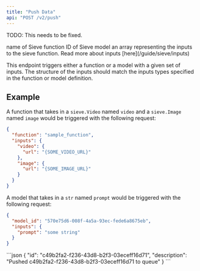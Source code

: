 ```yaml
---
title: "Push Data"
api: "POST /v2/push"
---
```


TODO: This needs to be fixed.

<ParamField body="function" type="string">
  name of Sieve function
</ParamField>

<ParamField body="id" type="string">
  ID of Sieve model
</ParamField>

<ParamField body="inputs" type="dict" required>
  an array representing the inputs to the sieve function. Read more about inputs [here](/guide/sieve/inputs)
</ParamField>

This endpoint triggers either a function or a model with a given set of inputs. The structure of the inputs should match the inputs types specified in the function or model definition.

## Example
A function that takes in a `sieve.Video` named `video` and a `sieve.Image` named `image` would be triggered with the following request:
```json
{
  "function": "sample_function",
  "inputs": {
    "video": {
      "url": "{SOME_VIDEO_URL}"
    },
    "image": {
      "url": "{SOME_IMAGE_URL}"
    }
  }
}
```

A model that takes in a `str` named `prompt` would be triggered with the following request:
```json
{
  "model_id": "570e75d6-008f-4a5a-93ec-fede6a8675eb",
  "inputs": {
    "prompt": "some string"
  }
}
```

<ResponseExample>
```json
{
  "id": "c49b2fa2-f236-43d8-b2f3-03eceff16d71",
  "description": "Pushed c49b2fa2-f236-43d8-b2f3-03eceff16d71 to queue"
}
```
</ResponseExample>
